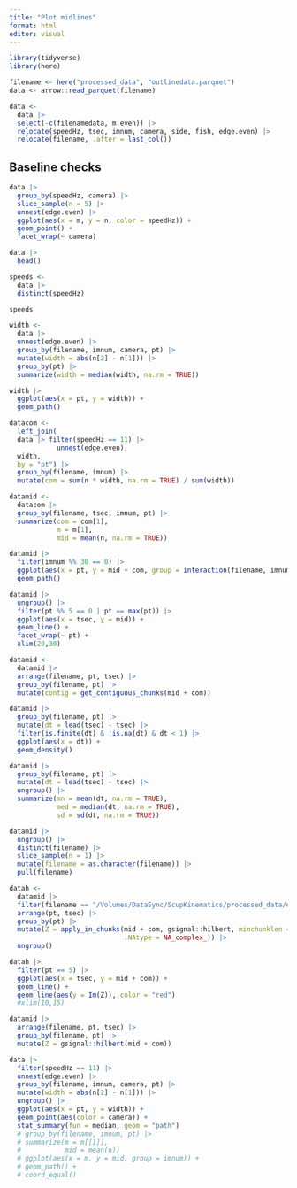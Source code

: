 ```yaml
---
title: "Plot midlines"
format: html
editor: visual
---
```


```r
library(tidyverse)
library(here)
```

```r
filename <- here("processed_data", "outlinedata.parquet")
data <- arrow::read_parquet(filename)
```

```r
data <-
  data |> 
  select(-c(filenamedata, m.even)) |> 
  relocate(speedHz, tsec, imnum, camera, side, fish, edge.even) |> 
  relocate(filename, .after = last_col())
```

## Baseline checks

```r
data |> 
  group_by(speedHz, camera) |> 
  slice_sample(n = 5) |> 
  unnest(edge.even) |> 
  ggplot(aes(x = m, y = n, color = speedHz)) +
  geom_point() +
  facet_wrap(~ camera)
```

```r
data |> 
  head()
```

```r
speeds <-
  data |> 
  distinct(speedHz)

speeds
```

```r
width <-
  data |> 
  unnest(edge.even) |> 
  group_by(filename, imnum, camera, pt) |> 
  mutate(width = abs(n[2] - n[1])) |> 
  group_by(pt) |> 
  summarize(width = median(width, na.rm = TRUE))
```

```r
width |> 
  ggplot(aes(x = pt, y = width)) +
  geom_path()
```

```r
datacom <-
  left_join(
  data |> filter(speedHz == 11) |> 
            unnest(edge.even),
  width,
  by = "pt") |>
  group_by(filename, imnum) |> 
  mutate(com = sum(n * width, na.rm = TRUE) / sum(width)) 
```



```r
datamid <-
  datacom |> 
  group_by(filename, tsec, imnum, pt) |> 
  summarize(com = com[1],
            m = m[1],
            mid = mean(n, na.rm = TRUE))
```

```r
datamid |> 
  filter(imnum %% 30 == 0) |> 
  ggplot(aes(x = pt, y = mid + com, group = interaction(filename, imnum))) +
  geom_path()
```

```r
datamid |> 
  ungroup() |> 
  filter(pt %% 5 == 0 | pt == max(pt)) |> 
  ggplot(aes(x = tsec, y = mid)) +
  geom_line() +
  facet_wrap(~ pt) +
  xlim(20,30)
```

```r
datamid <-
  datamid |> 
  arrange(filename, pt, tsec) |> 
  group_by(filename, pt) |> 
  mutate(contig = get_contiguous_chunks(mid + com))
```


```r
datamid |> 
  group_by(filename, pt) |> 
  mutate(dt = lead(tsec) - tsec) |> 
  filter(is.finite(dt) & !is.na(dt) & dt < 1) |> 
  ggplot(aes(x = dt)) +
  geom_density()

datamid |> 
  group_by(filename, pt) |> 
  mutate(dt = lead(tsec) - tsec) |> 
  ungroup() |> 
  summarize(mn = mean(dt, na.rm = TRUE),
            med = median(dt, na.rm = TRUE),
            sd = sd(dt, na.rm = TRUE))
```

```r
datamid |> 
  ungroup() |> 
  distinct(filename) |> 
  slice_sample(n = 1) |> 
  mutate(filename = as.character(filename)) |> 
  pull(filename)
```

```r
datah <- 
  datamid |> 
  filter(filename == "/Volumes/DataSync/ScupKinematics/processed_data/experiments/TE_07_11_2022/scup41/scup41_11.000hz_2022Y_07M_11D_13h_03m_03s-3D.csv") |> 
  arrange(pt, tsec) |> 
  group_by(pt) |> 
  mutate(Z = apply_in_chunks(mid + com, gsignal::hilbert, minchunklen = 20,
                             .NAtype = NA_complex_)) |> 
  ungroup()
```

```r
datah |> 
  filter(pt == 5) |> 
  ggplot(aes(x = tsec, y = mid + com)) +
  geom_line() +
  geom_line(aes(y = Im(Z)), color = "red")
  #xlim(10,15)
```

```r
datamid |> 
  arrange(filename, pt, tsec) |> 
  group_by(filename, pt) |>   
  mutate(Z = gsignal::hilbert(mid + com))
```


```r
data |> 
  filter(speedHz == 11) |> 
  unnest(edge.even) |> 
  group_by(filename, imnum, camera, pt) |> 
  mutate(width = abs(n[2] - n[1])) |> 
  ungroup() |> 
  ggplot(aes(x = pt, y = width)) +
  geom_point(aes(color = camera)) +
  stat_summary(fun = median, geom = "path")
  # group_by(filename, imnum, pt) |>
  # summarize(m = m[[1]],
  #           mid = mean(n))
  # ggplot(aes(x = m, y = mid, group = imnum)) +
  # geom_path() +
  # coord_equal()

```


